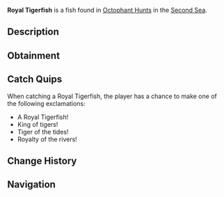 {{FishInfobox
|image          = Royal Tigerfish.png
|rarity         = Limited
|event          = Animal Hunt
|sea            = Second Sea
|location       = [[Animals: Octophant]]
|sublocation    = 
|sources        = Fishing Rod
|radar_location = 
|prog_speed     = -15
|xp             = 1400
|weather        = Clear
|time           = 
|season         = Summer
|bait           = Ember Berries
|base_weight    = 79
|base_value     = 900
|weight_range   = 44
|base_chance    = 25
|base_resil     = 30
}}
'''Royal Tigerfish''' is a {{Rarity|Limited}} fish found in [[Octophant Hunt]]s in the [[Second Sea]].

== Description ==
{{Description|A sleek predator with a striped body, awaiting a target.|Bestiary Entry}}

== Obtainment ==
{{Description|It prowls where the sun blazes through the surface.|Bestiary Hint}}
{{Fish Availability|
Octophant Hunt/Octophant Catchable
Octophant Hunt/Octophant Uncatchable
|top_rods      = 
Fischer's Rod\685868.48\685868.48;
Plastic Rod\682326.2\682326.2;
Free Spirit Rod\494144.1\408967.87;
Trident Rod\463511.65\388749.89;
Lucky Rod\417713.56\372875.19;
Fast Rod\415300.83\415308.96;
Verdant Shear Rod\374721.1\335481.49;
Blazebringer Rod\317365.2\265217.27;
No-Life Rod\229336.88\206821.73;
Seraphic Rod\191839.65\171458.38;
Ethereal Prism Rod\188283.27\167611.98;
Challenger's Rod\183895.15\165587.23;
Depthseeker Rod\178531.25\173586.61;
Rod Of The Forgotten Fang\178176.27\159348.17;
Steady Rod\172406.41\167390.9;
Rod Of The Exalted One\170520.26\151540.49;
Avalanche Rod\170258.13\161821.17;
Rod Of The Depths\169694.68\150665.73;
Volcanic Rod\169322.75\150600.39;
Zeus Rod\168439.89\149815.16
|recommended   = Free Spirit Rod
}}

== Catch Quips ==
When catching a Royal Tigerfish, the player has a chance to make one of the following exclamations:
* A Royal Tigerfish!
* King of tigers!
* Tiger of the tides!
* Royalty of the rivers!

== Change History ==
{{Change History|{{subst:Current Version}}}}

== Navigation ==
{{Fish Navbox|Animals: Octophant}}